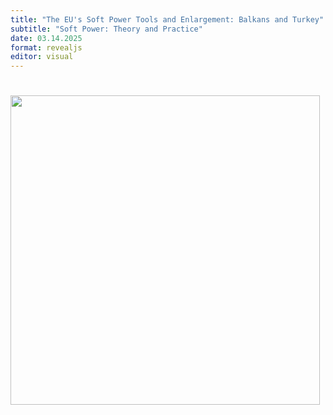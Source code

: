 ```yaml
---
title: "The EU's Soft Power Tools and Enlargement: Balkans and Turkey"
subtitle: "Soft Power: Theory and Practice"
date: 03.14.2025
format: revealjs
editor: visual
---
```


# ![](images/Build%20a%20Library%20Project-13.png){width="495"}
